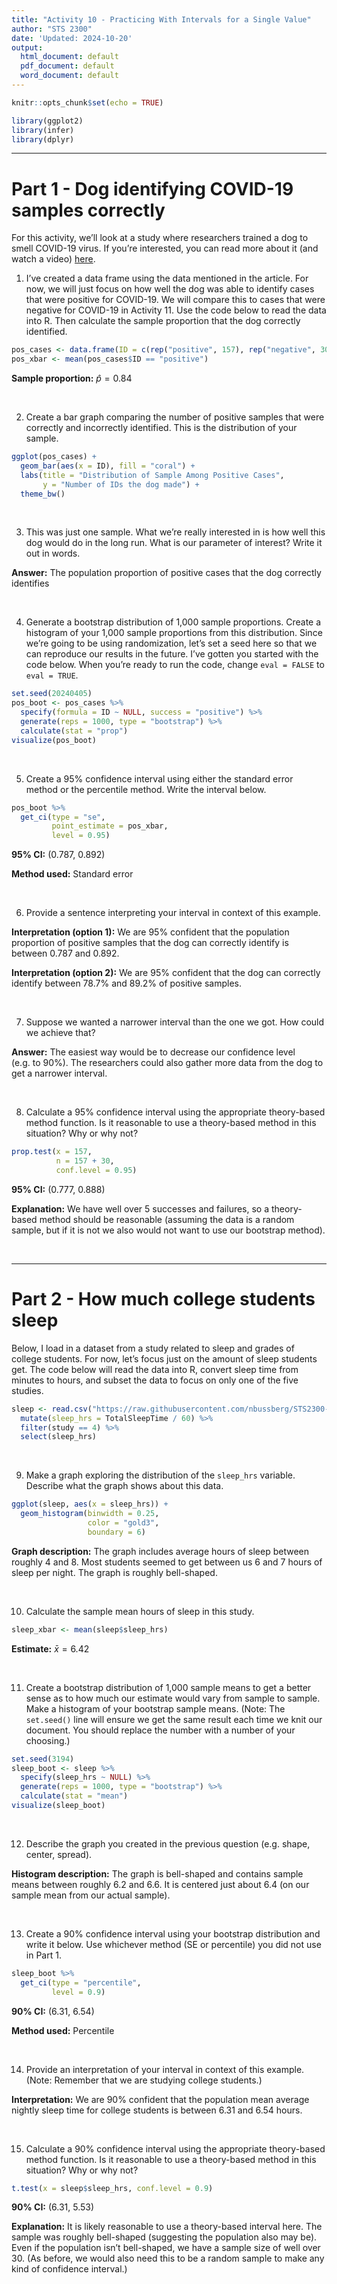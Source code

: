 ```yaml
---
title: "Activity 10 - Practicing With Intervals for a Single Value"
author: "STS 2300"
date: 'Updated: 2024-10-20'
output:
  html_document: default
  pdf_document: default
  word_document: default
---
```


```r
knitr::opts_chunk$set(echo = TRUE)
```

```r
library(ggplot2)
library(infer)
library(dplyr)
```

---


# Part 1 - Dog identifying COVID-19 samples correctly

For this activity, we'll look at a study where researchers trained a dog to smell COVID-19 virus. If you're interested, you can read more about it (and watch a video) [here](https://nerdist.com/article/dogs-sniff-out-covid/).

1. I've created a data frame using the data mentioned in the article. For now, we will just focus on how well the dog was able to identify cases that were positive for COVID-19. We will compare this to cases that were negative for COVID-19 in Activity 11. Use the code below to read the data into R. Then calculate the sample proportion that the dog correctly identified.

```r
pos_cases <- data.frame(ID = c(rep("positive", 157), rep("negative", 30)))
pos_xbar <- mean(pos_cases$ID == "positive")
```

**Sample proportion:** $\hat{p} = 0.84$

<br>


2. Create a bar graph comparing the number of positive samples that were correctly and incorrectly identified. This is the distribution of your sample.

```r
ggplot(pos_cases) +
  geom_bar(aes(x = ID), fill = "coral") +
  labs(title = "Distribution of Sample Among Positive Cases",
       y = "Number of IDs the dog made") +
  theme_bw()
```

<br>


3. This was just one sample. What we're really interested in is how well this dog would do in the long run. What is our parameter of interest? Write it out in words.

**Answer:** The population proportion of positive cases that the dog correctly identifies

<br>


4. Generate a bootstrap distribution of 1,000 sample proportions. Create a histogram of your 1,000 sample proportions from this distribution. Since we're going to be using randomization, let's set a seed here so that we can reproduce our results in the future. I've gotten you started with the code below. When you're ready to run the code, change `eval = FALSE` to `eval = TRUE`.

```r
set.seed(20240405)
pos_boot <- pos_cases %>%
  specify(formula = ID ~ NULL, success = "positive") %>%
  generate(reps = 1000, type = "bootstrap") %>%
  calculate(stat = "prop")
visualize(pos_boot)
```


<br>


5. Create a 95% confidence interval using either the standard error method or the percentile method. Write the interval below.

```r
pos_boot %>%
  get_ci(type = "se",
         point_estimate = pos_xbar,
         level = 0.95)
```

**95% CI:** (0.787, 0.892)

**Method used:** Standard error

<br>


6. Provide a sentence interpreting your interval in context of this example.

**Interpretation (option 1):** We are 95% confident that the population proportion of positive samples that the dog can correctly identify is between 0.787 and 0.892.

**Interpretation (option 2):** We are 95% confident that the dog can correctly identify between 78.7% and 89.2% of positive samples.

<br>


7. Suppose we wanted a narrower interval than the one we got. How could we achieve that?

**Answer:** The easiest way would be to decrease our confidence level (e.g. to 90%). The researchers could also gather more data from the dog to get a narrower interval.

<br>


8. Calculate a 95% confidence interval using the appropriate theory-based method function. Is it reasonable to use a theory-based method in this situation? Why or why not?

```r
prop.test(x = 157,
          n = 157 + 30,
          conf.level = 0.95)
```

**95% CI:** (0.777, 0.888)

**Explanation:** We have well over 5 successes and failures, so a theory-based method should be reasonable (assuming the data is a random sample, but if it is not we also would not want to use our bootstrap method).

<br>


---

# Part 2 - How much college students sleep

Below, I load in a dataset from a study related to sleep and grades of college students. For now, let's focus just on the amount of sleep students get. The code below will read the data into R, convert sleep time from minutes to hours, and subset the data to focus on only one of the five studies.

```r
sleep <- read.csv("https://raw.githubusercontent.com/nbussberg/STS2300-Fall2024/refs/heads/main/Data/sleep_gpa_studies.csv") %>%
  mutate(sleep_hrs = TotalSleepTime / 60) %>%
  filter(study == 4) %>%
  select(sleep_hrs)
```

<br>


9. Make a graph exploring the distribution of the `sleep_hrs` variable. Describe what the graph shows about this data.

```r
ggplot(sleep, aes(x = sleep_hrs)) +
  geom_histogram(binwidth = 0.25,
                 color = "gold3",
                 boundary = 6)
```

**Graph description:** The graph includes average hours of sleep between roughly 4 and 8. Most students seemed to get between us 6 and 7 hours of sleep per night. The graph is roughly bell-shaped.

<br>


10. Calculate the sample mean hours of sleep in this study.

```r
sleep_xbar <- mean(sleep$sleep_hrs)
```

**Estimate:** $\bar{x} = 6.42$

<br>


11. Create a bootstrap distribution of 1,000 sample means to get a better sense as to how much our estimate would vary from sample to sample. Make a histogram of your bootstrap sample means. (Note: The `set.seed()` line will ensure we get the same result each time we knit our document. You should replace the number with a number of your choosing.)

```r
set.seed(3194)
sleep_boot <- sleep %>%
  specify(sleep_hrs ~ NULL) %>%
  generate(reps = 1000, type = "bootstrap") %>%
  calculate(stat = "mean")
visualize(sleep_boot)
```

<br>


12. Describe the graph you created in the previous question (e.g. shape, center, spread).

**Histogram description:** The graph is bell-shaped and contains sample means between roughly 6.2 and 6.6. It is centered just about 6.4 (on our sample mean from our actual sample).

<br>


13. Create a 90% confidence interval using your bootstrap distribution and write it below. Use whichever method (SE or percentile) you did not use in Part 1.

```r
sleep_boot %>%
  get_ci(type = "percentile",
         level = 0.9)
```

**90% CI:** (6.31, 6.54)

**Method used:** Percentile

<br>


14. Provide an interpretation of your interval in context of this example. (Note: Remember that we are studying college students.)

**Interpretation:** We are 90% confident that the population mean average nightly sleep time for college students is between 6.31 and 6.54 hours.

<br>


15. Calculate a 90% confidence interval using the appropriate theory-based method function. Is it reasonable to use a theory-based method in this situation? Why or why not?

```r
t.test(x = sleep$sleep_hrs, conf.level = 0.9)
```

**90% CI:** (6.31, 5.53)

**Explanation:** It is likely reasonable to use a theory-based interval here. The sample was roughly bell-shaped (suggesting the population also may be). Even if the population isn't bell-shaped, we have a sample size of well over 30. (As before, we would also need this to be a random sample to make any kind of confidence interval.)

<br>